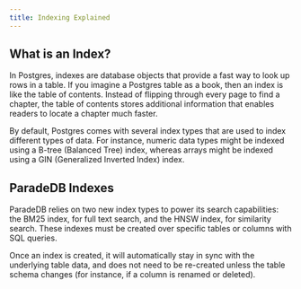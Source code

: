 ```yaml
---
title: Indexing Explained
---
```


## What is an Index?

In Postgres, indexes are database objects that provide a fast way to look up rows in a table. If you
imagine a Postgres table as a book, then an index is like the table of contents. Instead of flipping
through every page to find a chapter, the table of contents stores additional information that enables
readers to locate a chapter much faster.

By default, Postgres comes with several index types that are used to index different types of
data. For instance, numeric data types might be indexed using a B-tree (Balanced Tree) index, whereas
arrays might be indexed using a GIN (Generalized Inverted Index) index.

## ParadeDB Indexes

ParadeDB relies on two new index types to power its search capabilities: the BM25 index, for full text search,
and the HNSW index, for similarity search. These indexes must be created over specific tables or columns with
SQL queries.

Once an index is created, it will automatically stay in sync with the underlying table data, and
does not need to be re-created unless the table schema changes (for instance, if a column is renamed or deleted).
